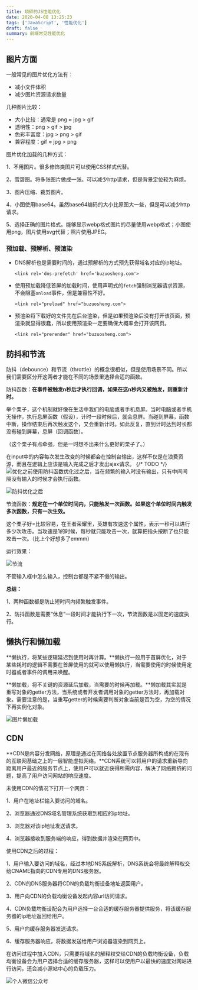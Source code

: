```yaml
---
title: 琐碎的JS性能优化
date: 2020-04-08 13:25:23
tags: ['JavaScript', '性能优化']
draft: false
summary: 前端常见性能优化
---
```


## 图片方面

一般常见的图片优化方法有：

- 减小文件体积
- 减少图片资源请求数量

几种图片比较：

- 大小比较：通常是 png ≈ jpg > gif
- 透明性：png > gif > jpg
- 色彩丰富度：jpg > png > gif
- 兼容程度：gif ≈ jpg > png

图片优化加载的几种方式：

1、不用图片。很多修饰类图片可以使用CSS样式代替。

2、雪碧图。将多张图片做成一张。可以减少http请求，但是背景定位较为麻烦。

3、图片压缩、裁剪图片。

4、小图使用base64。虽然base64编码的大小比原图大一些，但是可以减少http请求。

5、选择正确的图片格式。能够显示webp格式图片的尽量使用webp格式；小图使用png，图片使用svg代替；照片使用JPEG。

### 预加载、预解析、预渲染

- DNS解析也是需要时间的，通过预解析的方式预先获得域名对应的ip地址。

  `<link rel='dns-prefetch' href='buzuosheng.com'>`

- 使用预加载降低首屏的加载时间，使用声明式的`fetch`强制浏览器请求资源，不会阻塞`onload`事件，但是兼容性不好。

  `<link rel="preload" href="buzuosheng.com">`

- 预渲染将下载好的文件先在后台渲染，但是如果预渲染后没有打开该页面，预渲染就显得很蠢，所以使用预渲染一定要确保大概率会打开该网页。

  `<link rel="prerender" href="buzuosheng.com"> `

## 防抖和节流

防抖（debounce）和节流（throttle）的概念很相似，但是使用场景不同。所以我们需要区分开这两者才能在不同的场景里选择合适的函数。

防抖函数：**在事件被触发n秒后才执行回调，如果在这n秒内又被触发，则重新计时。**

举个栗子，这个机制就好像在生活中我们的电脑或者手机息屏。当时电脑或者手机无操作，执行息屏函数（假设），计时一段时候后，就会息屏。当碰到屏幕，函数中断，操作结束后再次触发这个，又会重新计时。如此反复，直到计时达到时长都没有碰到屏幕，息屏（回调函数）。

（这个栗子有点牵强，但是一时想不出来什么更好的栗子了。）

在input中的内容每次发生改变的时候都会在控制台输出，这样不仅是在浪费资源，而且在逻辑上应该是输入完成之后才发出ajax请求。
{/* TODO */}
![优化之前](https://user-gold-cdn.xitu.io/2018/9/4/165a252be5c94d6b?imageslim)使用防抖函数优化过之后，当在频繁的输入时没有输出，只有中间间隔没有输入的时候才会执行函数。

![防抖优化之后](https://user-gold-cdn.xitu.io/2018/9/4/165a252b4b429b56?imageslim)

节流函数：**规定在一个单位时间内，只能触发一次函数。如果这个单位时间内触发多次函数，只有一次生效。**

这个栗子好=比较容易，在王者荣耀里，英雄有攻速这个属性，表示一秒可以进行多少次攻击。当攻速是1的时候，每秒就只能攻击一次，就算把指头按断了也只能攻击一次。（比上个好想多了emmm）

运行效果：

![节流](https://user-gold-cdn.xitu.io/2018/9/4/165a252b4c1a9686?imageslim)

不管输入框中怎么输入，控制台都是不紧不慢的输出。

**总结：**

1、两种函数都是防止短时间内频繁触发事件。

2、防抖函数是需要“休息”一段时间才能执行下一次，节流函数是以固定的速度执行。

## 懒执行和懒加载

**懒执行，将某些逻辑延迟到使用时再计算。**懒执行一般用于首屏优化，对于某些耗时的逻辑不需要在首屏使用的就可以使用懒执行，当需要使用的时候使用定时器或者事件的调用来唤醒。

**懒加载，将不关键的资源延后加载，当需要的时候再加载。**懒加载其实就是重写对象的getter方法，当系统或者开发者调用对象的getter方法时，再加载对象。需要注意的是，当重写getter的时候需要判断对象当前是否为空，为空的情况下再实例化对象。

![图片懒加载](https://img2018.cnblogs.com/blog/1254758/201910/1254758-20191013221352874-1049570631.gif)

## CDN

**CDN是内容分发网络，原理是通过在网络各处放置节点服务器所构成的在现有的互联网基础之上的一层智能虚拟网络。**CDN系统可以将用户的请求重新导向距离用户最近的服务节点上，使用户可以就近获得所需内容，解决了网络拥挤的问题，提高了用户访问网站的响应速度。

未使用CDN的情况下打开一个网页：

1、用户在地址栏输入要访问的域名。

2、浏览器通过DNS域名管理系统获取到相应的ip地址。

3、浏览器对该ip地址发送请求。

4、浏览器接收到服务端的响应，得到数据并渲染在网页中。

使用CDN之后的过程：

1、用户输入要访问的域名，经过本地DNS系统解析，DNS系统会将最终解释权交给CNAME指向的CDN专用的DNS服务器。

2、CDN的DNS服务器将CDN的负载均衡设备地址返回用户。

3、用户向CDN的负载均衡设备发起内容url访问请求。

4、CDN负载均衡设配会为用户选择一台合适的缓存服务器提供服务，将该缓存服务器的ip地址返回给用户。

5、用户向缓存服务器发送请求。

6、缓存服务器响应，将数据发送给用户浏览器渲染到网页上。

在访问过程中加入CDN，只需要将域名的解释权交给CDN的负载均衡设备，负载均衡设备会为用户选择合适的缓存服务器，这样可以使用户以最快的速度对网站进行访问，还会减小源站中心的负载压力。

![个人微信公众号](https://img-blog.csdnimg.cn/20200407111014270.jpg?x-oss-process=image/watermark,type_ZmFuZ3poZW5naGVpdGk,shadow_10,text_aHR0cHM6Ly9ibG9nLmNzZG4ubmV0L3FxXzQxOTA3ODA2,size_16,color_FFFFFF,t_70#pic_center)